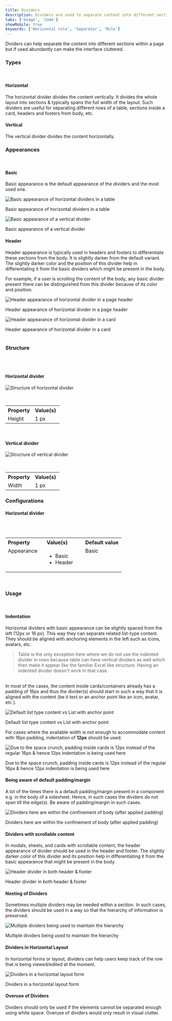 ```yaml
---
title: Dividers
description: Dividers are used to separate content into different sections.
tabs: ['Usage', 'Code']
showMobile: true
keywords: ['Horizontal rule', 'Separator', 'Rule']
---
```


Dividers can help separate the content into different sections within a page but if used abundantly can make the interface cluttered.

### Types
<br/>

#### Horizontal
The horizontal divider divides the content vertically. It divides the whole layout into sections & typically spans the full width of the layout. Such dividers are useful for separating different rows of a table, sections inside a card, headers and footers from body, etc.
<Preview name="components-divider-basic-divider-in-card--basic-divider-in-card"/>

#### Vertical
The vertical divider divides the content horizontally.
<Preview name="components-divider-vertical-divider--vertical-divider"/>

### Appearances
<br/>

#### Basic
Basic appearance is the default appearance of the dividers and the most used one.

![Basic appearance of horizontal dividers in a table](./images/dividers-1.png)
<Caption> Basic appearance of horizontal dividers in a table </Caption>

<br/>

![Basic appearance of a vertical divider](./images/dividers-2.png)
<Caption> Basic appearance of a vertical divider </Caption>

<br/>

#### Header
Header appearance is typically used in headers and footers to differentiate these sections from the body. It is slightly darker from the default variant. The slightly darker color and the position of this divider help in differentiating it from the basic dividers which might be present in the body.

For example, if a user is scrolling the content of the body, any basic divider present there can be distinguished from this divider because of its color and position.

![Header appearance of horizontal divider in a page header](./images/dividers-3.png)
<Caption> Header appearance of horizontal divider in a page header </Caption>

<br/>

![Header appearance of horizontal divider in a card](./images/dividers-4.png)
<Caption> Header appearance of horizontal divider in a card </Caption>

<br/>
<br/>

### Structure
<br/>
<br/>

 #### Horizontal divider

![Structure of horizontal divider](./images/horizontaldivider-structure.png)

<br/>
 
<table style="width: 100%">
 <tbody>
  <tr>
    <th style="width:50%; text-align: left;">Property</th>
    <th style="width:50%; text-align: left;">Value(s)</th>
  </tr>
  <tr style="vertical-align: top">
    <td>Height</td>
    <td>1 px</td>
  </tr>
 </tbody>
</table>

<br/>

#### Vertical divider

![Structure of vertical divider](./images/verticaldivider-structure.png)

<br/>
 
<table style="width: 100%">
 <tbody>
  <tr>
    <th style="width:50%; text-align: left;">Property</th>
    <th style="width:50%; text-align: left;">Value(s)</th>
  </tr>
  <tr style="vertical-align: top">
    <td>Width</td>
    <td>1 px</td>
  </tr>
 </tbody>
</table>

### Configurations


#### Horizontal divider
<br/>
<br/>

<table style="width: 100%">
  <tbody>
    <tr>
      <th style="width:33%; text-align: left;">Property</th>
      <th style="width:33%; text-align: left;">Value(s)</th>
      <th style="width:33%; text-align: left;">Default value</th>
    </tr>
    <tr style="vertical-align: top">
      <td>Appearance</td>
      <td>
          <ul>
              <li>Basic</li>
              <li>Header</li>
          </ul>
      </td>
      <td>Basic</td>
    </tr>
  </tbody>
</table>
<br/>


### Usage
<br/>

#### Indentation
Horizontal dividers with basic appearance can be slightly spaced from the left (12px or 16 px). This way they can separate related list-type content. They should be aligned with anchoring elements in the left such as icons, avatars, etc.
<Preview name="components-divider-indented-divider--indented-divider"/>

> Table is the only exception here where we do not use the indented divider in rows because table can have vertical dividers as well which then make it appear like the familiar Excel like structure. Having an indented divider doesn't work in that case.

<br/>
In most of the cases, the content inside cards/containers already has a padding of 16px and thus the divider(s) should start in such a way that it is aligned with the content (be it text or an anchor point like an icon, avatar, etc.).

![Default list type content vs List with anchor point](./images/dividers-5.png)
<Caption> Default list type content vs List with anchor point </Caption>
<br/>

For cases where the available width is not enough to accommodate content with 16px padding, indentation of **12px** should be used.

![Due to the space crunch, padding inside cards is 12px instead of the regular 16px & hence 12px indentation is being used here](./images/dividers-6.png)
<Caption> Due to the space crunch, padding inside cards is 12px instead of the regular 16px & hence 12px indentation is being used here </Caption>
<br/>

#### Being aware of default padding/margin
A lot of the times there is a default padding/margin present in a component e.g. in the body of a sidesheet. Hence, in such cases the dividers do not span till the edge(s). Be aware of padding/margin in such cases.

![Dividers here are within the confinement of body (after applied padding)](./images/dividers-7.png)
<Caption> Dividers here are within the confinement of body (after applied padding) </Caption>
<br/>

#### Dividers with scrollable content
In modals, sheets, and cards with scrollable content, the header appearance of divider should be used in the header and footer. The slightly darker color of this divider and its position help in differentiating it from the basic appearance that might be present in the body.

![Header divider in both header & footer](./images/dividers-8.png)
<Caption> Header divider in both header & footer </Caption>
<br/>

#### Nesting of Dividers
Sometimes multiple dividers may be needed within a section. In such cases, the dividers should be used in a way so that the hierarchy of information is preserved.

![Multiple dividers being used to maintain the hierarchy](./images/dividers-9.png)
<Caption> Multiple dividers being used to maintain the hierarchy </Caption>
<br/>

#### Dividers in Horizontal Layout
In horizontal forms or layout, dividers can help users keep track of the row that is being viewed/edited at the moment.

![Dividers in a horizontal layout form](./images/dividers-10.png)
<Caption> Dividers in a horizontal layout form </Caption>
<br/>

#### Overuse of Dividers
Dividers should only be used if the elements cannot be separated enough using white space. Overuse of dividers would only result in visual clutter. 